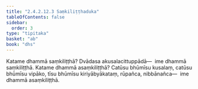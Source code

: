 ```yaml
---
title: "2.4.2.12.3 Saṃkiliṭṭhaduka"
tableOfContents: false
sidebar:
  order: 3
type: "tipitaka"
basket: "ab"
book: "dhs"
---
```



<DynamicBreadcrumb />

<Division number="1569" book="dhs" bookNo="29" page="292">

<Paragraph number="2280" book="dhs">
Katame dhammā saṃkiliṭṭhā? Dvādasa akusalacittuppādā—  ime dhammā saṃkiliṭṭhā.
</Paragraph>

</Division>
<Division number="1570" book="dhs" bookNo="29" page="292">

<Paragraph number="2281" book="dhs">
Katame dhammā asaṃkiliṭṭhā? Catūsu bhūmīsu kusalaṃ, catūsu bhūmīsu vipāko, tīsu bhūmīsu kiriyābyākataṃ, rūpañca, nibbānañca—  ime dhammā asaṃkiliṭṭhā.
</Paragraph>
</Division>
